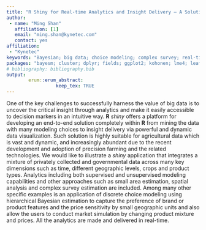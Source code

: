 ---
title: "R Shiny for Real-time Analytics and Insight Delivery – A Solution for Complex Data in Agriculture"
author:
 - name: "Ming Shan"
   affiliation: [1]
   email: "ming.shan@kynetec.com"
   contact: yes
affiliation:
 - "Kynetec"
keywords: "Bayesian; big data; choice modeling; complex survey; real-time; shiny; simulation; small area estimation; spatial; statistical learning; supervised; unsupervised; visualization"
packages: "bayesm; cluster; dplyr; fields; ggplot2; kohonen; lme4; leaflet; magrittr; maps; maptools; party; rgdal; rgeos; sp; spatstat; shiny"
# bibliography: bibliography.bib
output:  
        erum::erum_abstract:
                  keep_tex: TRUE
---

One of the key challenges to successfully harness the value of big data
is to uncover the critical insight through analytics and make it easily
accessible to decision markers in an intuitive way. **R** *shiny* offers a
platform for developing an end-to-end solution completely within **R** from
mining the data with many modeling choices to insight delivery via
powerful and dynamic data visualization. Such solution is highly
suitable for agricultural data which is vast and dynamic, and
increasingly abundant due to the recent development and adoption of
precision farming and the related technologies. We would like to
illustrate a *shiny* application that integrates a mixture of privately
collected and governmental data across many key dimensions such as time,
different geographic levels, crops and product types. Analytics
including both supervised and unsupervised modeling capabilities and
other approaches such as small area estimation, spatial analysis and
complex survey estimation are included. Among many other specific
examples is an application of discrete choice modeling using
hierarchical Bayesian estimation to capture the preference of brand or
product features and the price sensitivity by small geographic units and
also allow the users to conduct market simulation by changing product
mixture and prices. All the analytics are made and delivered in
real-time.

<!--  -->
<!--  -->
<!--  -->
